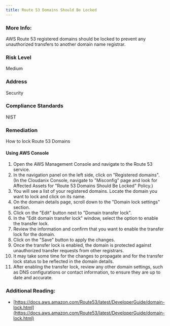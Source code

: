 ```yaml
---
title: Route 53 Domains Should Be Locked
---
```


### More Info:

AWS Route 53 registered domains should be locked to prevent any unauthorized transfers to another domain name registrar.

### Risk Level

Medium

### Address

Security

### Compliance Standards

NIST

### Remediation

How to lock Route 53 Domains

#### Using AWS Console

1. Open the AWS Management Console and navigate to the Route 53 service.
2. In the navigation panel on the left side, click on "Registered domains".
    (In the Cloudanix Console, navigate to "Misconfig" page and look for Affected Assets for "Route 53 Domains Should Be Locked" Policy.)
3. You will see a list of your registered domains. Locate the domain you want to lock and click on its name.
4. On the domain details page, scroll down to the "Domain lock settings" section.
5. Click on the "Edit" button next to "Domain transfer lock".
6. In the "Edit domain transfer lock" window, select the option to enable the transfer lock.
7. Review the information and confirm that you want to enable the transfer lock for the domain.
8. Click on the "Save" button to apply the changes.
9. Once the transfer lock is enabled, the domain is protected against unauthorized transfer requests from other registrars.
10. It may take some time for the changes to propagate and for the transfer lock status to be reflected in the domain details.
11. After enabling the transfer lock, review any other domain settings, such as DNS configurations or contact information, to ensure they are up to date and accurate.

### Additional Reading:

- [https://docs.aws.amazon.com/Route53/latest/DeveloperGuide/domain-lock.html](https://docs.aws.amazon.com/Route53/latest/DeveloperGuide/domain-lock.html)

